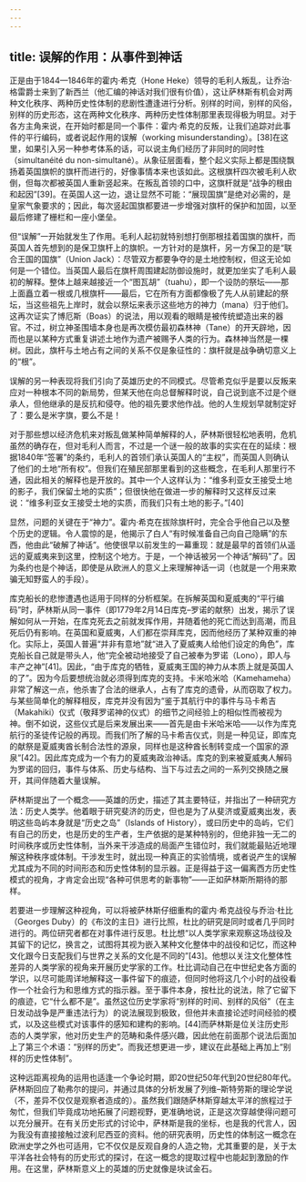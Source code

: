 ```yaml
---
---
---
```

title: 误解的作用：从事件到神话
---




正是由于1844—1846年的霍内·希克（Hone Heke）领导的毛利人叛乱，让乔治·格雷爵士来到了新西兰（他汇编的神话对我们很有价值），这让萨林斯有机会对两种文化秩序、两种历史性体制的悲剧性遭逢进行分析。别样的时间，别样的风俗，别样的历史形态，这在两种文化秩序、两种历史性体制那里表现得极为明显。对于各方主角来说，在开始时都是同一个事件：霍内·希克的反叛，让我们追踪对此事件的平行编码，或者说起作用的误解（working misunderstanding）。[38]在这里，如果引入另一种参考体系的话，可以说主角们经历了非同时的同时性（simultanéité du non-simultané）。从象征层面看，整个起义实际上都是围绕飘扬着英国旗帜的旗杆而进行的，好像事情本来也该如此。这根旗杆四次被毛利人砍倒，但每次都被英国人重新竖起来。在叛乱首领的口中，这旗杆就是“战争的根由和起因”[39]。在英国人这一边，退让显然不可能：“展现国旗”是绝对必需的，是皇家气象要求的；因此，每次竖起国旗都要进一步增强对旗杆的保护和加固，以至最后修建了栅栏和一座小堡垒。

但“误解”一开始就发生了作用。毛利人起初就特别想打倒那根挂着国旗的旗杆，而英国人首先想到的是保卫旗杆上的旗帜。一方针对的是旗杆，另一方保卫的是“联合王国的国旗”（Union Jack）：尽管双方都要争夺的是土地控制权，但这无论如何是一个错位。当英国人最后在旗杆周围建起防御设施时，就更加坐实了毛利人最初的解释。整体上越来越接近一个“图瓦胡”（tuahu），即一个设防的祭坛——那上面矗立着一根或几根旗杆——最后，它在所有方面都像极了先人从前建起的祭坛，当这些祖先上岸时，就会以祭坛来表示这些地方的神力（mana）归于他们。这再次证实了博厄斯（Boas）的说法，用以观看的眼睛是被传统塑造出来的器官。不过，树立神圣围墙本身也是再次模仿最初森林神（Tane）的开天辟地，因而也是以某种方式重复讲述土地作为遗产被赐予人类的行为。森林神当然是一棵树。因此，旗杆与土地占有之间的关系不仅是象征性的：旗杆就是战争确切意义上的“根”。

误解的另一种表现将我们引向了英雄历史的不同模式。尽管希克似乎是要以反叛来应对一种根本不同的新局势，但某天他在向总督解释时说，自己说到底不过是个继承人，但他继承的是反抗和侵夺。他的祖先要求他作战。他的人生规划早就制定好了：要么是米字旗，要么不是！

对于那些想以经济危机来对叛乱做某种简单解释的人，萨林斯很轻松地表明，危机虽然的确存在，但对毛利人而言，不过是一个谜一般的故事的实实在在的延续：根据1840年“签署”的条约，毛利人的首领们承认英国人的“主权”，而英国人则确认了他们的土地“所有权”。但我们在殖民部那里看到的这些概念，在毛利人那里行不通，因此相关的解释也是开放的。其中一个人这样认为：“维多利亚女王接受土地的影子，我们保留土地的实质”；但很快他在做进一步的解释时又这样反过来说：“维多利亚女王接受土地的实质，而我们只有土地的影子。”[40]

显然，问题的关键在于“神力”。霍内·希克在拔除旗杆时，完全合乎他自己以及整个历史的逻辑。令人震惊的是，他揭示了白人“有时候准备自己向自己隐瞒”的东西，他由此“破解了神话”。他使很早以前发生的一幕重现：就是最早的首领们从遥远的夏威夷来到这里，控制这个地方。于是，一个神话被另一个神话“解码”了。因为条约也是个神话，即使是从欧洲人的意义上来理解神话一词（也就是一个用来欺骗无知野蛮人的手段）。

库克船长的悲惨遭遇也适用于同样的分析框架。在拆解英国和夏威夷的“平行编码”时，萨林斯从同一事件（即1779年2月14日库克–罗诺的献祭）出发，揭示了误解如何从一开始，在库克死去之前就发挥作用，并随着他的死亡而达到高潮，而且死后仍有影响。在英国和夏威夷，人们都在崇拜库克，因而他经历了某种双重的神化。实际上，英国人普遍“并非有意地”就“进入了夏威夷人给他们设定的角色”，库克船长自己就是带头人，他“完全被动地接受了自己被奉为罗诺（Lono），即人与丰产之神”[41]。因此，“由于库克的牺牲，夏威夷王国的神力从本质上就是英国人的了”。因为今后要想统治就必须得到库克的支持。卡米哈米哈（Kamehameha）非常了解这一点，他杀害了合法的继承人，占有了库克的遗骨，从而窃取了权力。与某些简单化的解释相反，库克并没有因为“鉴于其航行中的事件与马卡希吉（Makahiki）仪式（敬拜罗诺神的仪式）的细节之间经验上的相似性而被视为神。倒不如说，这些仪式是后来发展出来——首先是由卡米哈米哈——以作为库克航行的圣徒传记般的再现。而我们所了解的马卡希吉仪式，则是一种见证，即库克的献祭是夏威夷酋长制合法性的源泉，同样也是这种酋长制转变成一个国家的源泉”[42]。因此库克成为一个有力的夏威夷政治神话。库克的到来被夏威夷人解码为罗诺的回归，事件与体系、历史与结构、当下与过去之间的一系列交换随之展开，其间伴随着大量误解。

萨林斯提出了一个概念——英雄的历史，描述了其主要特征，并指出了一种研究方法：历史人类学。他着眼于研究斐济的历史，但也是为了从斐济或夏威夷出发，表明这些岛屿本身就是“历史之岛”（Islands of History），或曰历史中的岛屿，它们有自己的历史，也是历史的生产者，生产依据的是某种特别的，但绝非独一无二的时间秩序或历史性体制，当外来干涉造成的局面产生错位时，我们就能最贴近地理解这种秩序或体制。干涉发生时，就出现一种真正的实验情境，或者说产生的误解尤其成为不同的时间形态和历史性体制的显示器。正是得益于这一偏离西方历史性模式的视角，才肯定会出现“各种可供思考的新事物”——正如萨林斯所期待的那样。

若要进一步理解这种视角，可以将被萨林斯仔细重构的霍内·希克战役与乔治·杜比（Georges Duby）的《布汶的主日》进行比照，杜比的研究是同时或者几乎同时进行的。两位研究者都在对事件进行反思。杜比想“以人类学家来观察这场战役及其留下的记忆，换言之，试图将其视为嵌入某种文化整体中的战役和记忆，而这种文化跟今日支配我们与世界之关系的文化是不同的”[43]。他想以关注文化整体性差异的人类学家的视角来开展历史学家的工作。杜比调动自己在中世纪史各方面的学识，以尽可能周详地解释这一事件留下的痕迹，但同时他将这几个小时的战役看作一个社会行为和思维方式的指示器。至于事件本身，按杜比的说法，除了它留下的痕迹，它“什么都不是”。虽然这位历史学家将“别样的时间、别样的风俗”（在主日发动战争是严重违法行为）的说法展现到极致，但他并未直接论述时间经验的模式，以及这些模式对该事件的感知和建构的影响。[44]而萨林斯是位关注历史形态的人类学家，他对历史生产的范畴和条件感兴趣，因此他在前面那个说法后面加上了第三个术语：“别样的历史”。而我还想更进一步，建议在此基础上再加上“别样的历史性体制”。

这种远距离视角的运用也适逢一个争论时期，即20世纪50年代到20世纪80年代。萨林斯回应了勒弗尔的提问，并通过具体的分析发展了列维–斯特劳斯的理论学说（不，差异不仅仅是观察者造成的）。虽然我们跟随萨林斯穿越太平洋的旅程过于匆忙，但我们毕竟成功地拓展了问题视野，更准确地说，正是这次穿越使得问题可以充分展开。在有关历史形式的讨论中，萨林斯是我的坐标，也是我的代言人，因为我没有直接接触过波利尼西亚的资料。他的研究表明，历史性的体制这一概念在欧洲史学之外也可适用，它不仅仅是反观自身的人造之物，尤其重要的是，关于太平洋各社会特有的历史形式的探讨，在这一概念的提取过程中也能起到激励的作用。在这里，萨林斯意义上的英雄的历史就像是块试金石。